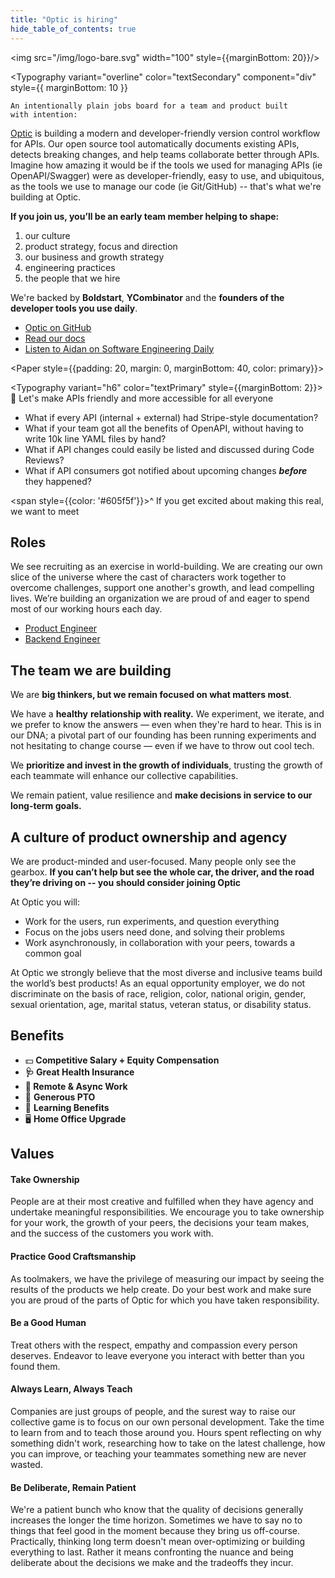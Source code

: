 ```yaml
---
title: "Optic is hiring"
hide_table_of_contents: true
---
```




<Container maxWidth="md" fullWidth>

<img src="/img/logo-bare.svg" width="100" style={{marginBottom: 20}}/>

  <Typography
    variant="overline"
    color="textSecondary"
    component="div"
    style={{ marginBottom: 10 }}
  >
    An intentionally plain jobs board for a team and product built
    with intention:
  </Typography>


[Optic](https://useoptic.com) is building a modern and developer-friendly version control workflow for APIs. Our open source tool automatically documents existing APIs, detects breaking changes, and help teams collaborate better through APIs. Imagine how amazing it would be if the tools we used for managing APIs (ie OpenAPI/Swagger) were as developer-friendly, easy to use, and ubiquitous, as the tools we use to manage our code (ie Git/GitHub) -- that's what we're building at Optic.

**If you join us, you’ll be an early team member helping to shape:**
1. our culture
2. product strategy, focus and direction
3. our business and growth strategy
4. engineering practices
5. the people that we hire

We're backed by **Boldstart**, **YCombinator** and the **founders of the developer tools you use daily**.

- [Optic on GitHub](https://github.com/opticdev/optic)
- [Read our docs](https://useoptic.com/docs)
- [Listen to Aidan on Software Engineering Daily](https://useoptic.com/blog/optic-se-daily/)



<Paper style={{padding: 20, margin: 0, marginBottom: 40, color: primary}}>

<Typography variant="h6" color="textPrimary" style={{marginBottom: 2}}>🚀 Let's make APIs friendly and more accessible for all everyone</Typography>

- What if every API (internal + external) had Stripe-style documentation?
- What if your team got all the benefits of OpenAPI, without having to write 10k line YAML files by hand?
- What if API changes could easily be listed and discussed during Code Reviews?
- What if API consumers got notified about upcoming changes ***before*** they happened?

<span style={{color: '#605f5f'}}>^ If you get excited about making this real, we want to meet</span>

</Paper>


## Roles
We see recruiting as an exercise in world-building. We are creating our own slice of the universe where the cast of characters work together to overcome challenges, support one another's growth, and lead compelling lives. We’re building an organization we are proud of and eager to spend most of our working hours each day.
- [Product Engineer](https://boards.greenhouse.io/optic/jobs/4001427004)
- [Backend Engineer](https://boards.greenhouse.io/optic/jobs/4002851004)

## The team we are building

We are **big thinkers, but we remain focused on what matters most**.

We have a **healthy** **relationship with reality.** We experiment, we iterate, and we prefer to know the answers — even when they're hard to hear. This is in our DNA; a pivotal part of our founding has been running experiments and not hesitating to change course — even if we have to throw out cool tech.

We **prioritize and invest in the growth of individuals**, trusting the growth of each teammate will enhance our collective capabilities.

We remain patient, value resilience and **make decisions in service to our long-term goals.**

## A culture of product ownership and agency

We are product-minded and user-focused. Many people only see the gearbox. **If you can’t help but see the whole car, the driver, and the road they’re driving on -- you should consider joining Optic**

At Optic you will:
- Work for the users, run experiments, and question everything
- Focus on the jobs users need done, and solving their problems
- Work asynchronously, in collaboration with your peers, towards a common goal


At Optic we strongly believe that the most diverse and inclusive teams build the world’s best products! As an equal opportunity employer, we do not discriminate on the basis of race, religion, color, national origin, gender, sexual orientation, age, marital status, veteran status, or disability status.

## Benefits

- 💵 **Competitive Salary + Equity Compensation**
- **🩺 Great Health Insurance**
- **📍 Remote & Async Work**
- 🛫 **Generous PTO**
- 📖 **Learning Benefits**
- 🖥 **Home Office Upgrade**


## Values

#### Take Ownership

People are at their most creative and fulfilled when they have agency and undertake meaningful responsibilities. We encourage you to take ownership for your work, the growth of your peers, the decisions your team makes, and the success of the customers you work with.

#### Practice Good Craftsmanship

As toolmakers, we have the privilege of measuring our impact by seeing the results of the products we help create. Do your best work and make sure you are proud of the parts of Optic for which you have taken responsibility.

#### Be a Good Human

Treat others with the respect, empathy and compassion every person deserves. Endeavor to leave everyone you interact with better than you found them.

#### Always Learn, Always Teach

Companies are just groups of people, and the surest way to raise our collective game is to focus on our own personal development. Take the time to learn from and to teach those around you. Hours spent reflecting on why something didn't work, researching how to take on the latest challenge, how you can improve, or teaching your teammates something new are never wasted.

#### Be Deliberate, Remain Patient

We're a patient bunch who know that the quality of decisions generally increases the longer the time horizon. Sometimes we have to say no to things that feel good in the moment because they bring us off-course. Practically, thinking long term doesn't mean over-optimizing or building everything to last. Rather it means confronting the nuance and being deliberate about the decisions we make and the tradeoffs they incur.


</Container>
